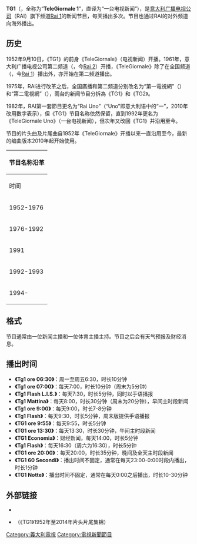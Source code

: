 {{refimprove|time=2015-12-12T11:34:32+00:00}}
{{In-progress_tvshow|TG1}}
{{電視節目信息框
| 名稱       = TG1
| 圖片       = [[File:Tg1sigla.png|300px]]
| 類型       = [[新聞節目|新聞節目]]
| 主持       = [[Rai_1|Rai 1]]主播
| 國家       = {{ITA}}
| 制作公司 = [[意大利广播电视公司|意大利广播电视公司]]（[[RAI|RAI]]）
| 語言       = [[意大利语|意大利语]]
| 每集長     = 約1分鐘至約35分钟
| 電視網     = [[Rai_1|Rai 1]]、{{le|Rai Italia|Rai Italia}}
| 視頻制式   = [[16:9|16:9]]，[[1080i|1080i]] 
| 音頻制式   = 立體聲
| 首播國家   = {{ITA}}
| 首播地區   = 
| 開始       = 1952年9月10日
| 結束       = 至今
| 官方網站   = http://www.tg1.rai.it/
| imdb_id    = 
| tv_com_id  = 
}}
'''TG1'''（{{lang-it|TG1}}，全称为“'''TeleGiornale 1'''”，直译为“一台电视新闻”），是[[意大利广播电视公司|意大利广播电视公司]]（RAI）旗下频道[[Rai_1|Rai 1]]的新闻节目，每天播出多次。节目也通过RAI的对外频道{{le|Rai Italia|Rai Italia}}向海外播出。

==历史==
1952年9月10日，《TG1》的前身《TeleGiornale》（电视新闻）开播。1961年，意大利广播电视公司第二频道（{{lang-it|Secondo Programma}}，今[[Rai_2|Rai 2]]）开播，《TeleGiornale》除了在全国频道（{{lang-it|Programma Nazionale}}，今[[Rai_1|Rai 1]]）播出外，亦开始在第二频道播出。

1975年，RAI进行改革之后，全国廣播和第二频道分别改名为“第一電視網”（{{lang-it|Rete 1}}）和“第二電視網”（{{lang-it|Rete 2}}），兩台的新闻节目分拆為《TG1》和《TG2》。

1982年，RAI第一套節目更名为“Rai Uno”（“Uno”即意大利语中的“一”，2010年改用數字表示），但《TG1》节目名称依然保留，直到1992年更名为《TeleGiornale Uno》（一台电视新闻），但次年又改回《TG1》并沿用至今。

节目的片头曲及片尾曲自1952年《TeleGiornale》开播以来一直沿用至今，最新的编曲版本2010年起开始使用。

{| class="wikitable" 
! colspan=2 | 节目名称沿革
|-
! 时间
! 名称
|-
|1952-1976
|《TeleGiornale》
|-
|1976-1992
|《TG1》
|-
|1991
|《TG1 RAI》
|- 
|1992-1993
|《TeleGiornale Uno》
|-
|1994-
|《TG1》
|}

==格式==
节目通常由一位新闻主播和一位体育主播主持。节目之后会有天气预报及财经消息。

==播出时间==
*'''《Tg1 ore 06:30》'''：周一至周五6:30，时长10分钟
*'''《Tg1 ore 07:00》'''：每天7:00，时长10分钟（周末为5分钟）
*'''《Tg1 Flash L.I.S.》'''：每天7:30，时长5分钟，同时以手语播报
*'''《Tg1 Mattina》'''：每天8:00，时长30分钟（周末为20分钟），早间主时段新闻
*'''《Tg1 ore 9:00》'''：每天9:00，时长7-8分钟
*'''《Tg1 Flash》'''：每天9:30，时长5分钟，周末版提供手语播报
*'''《TG1 ore 9:55》'''：每天9:55，时长5分钟
*'''《TG1 ore 13:30》'''：每天13:30，时长30分钟，午间主时段新闻
*'''《TG1 Economia》'''：财经新闻，每天14:00，时长5分钟
*'''《Tg1 Flash》'''：每天16:30（周六为16:30），时长5分钟
*'''《TG1 ore 20:00》'''：每天20:00，时长35分钟，晚间及全天主时段新闻
*'''《TG1 60 Secondi》'''：播出时间不固定，通常在每天23:00-0:00时段内播出，时长1分钟
*'''《TG1 Notte》'''：播出时间不固定，通常在每天0:00之后播出，时长10-30分钟

==外部链接==
*{{cite web|url=http://www.tg1.rai.it/|title=官方网站|language=it|accessdate=2015-12-12|archive-date=2015-12-12|archive-url=https://web.archive.org/web/20151212154821/http://www.tg1.rai.it/|dead-url=yes}}
*{{YouTube|-3kMjmH1xR4|Sigle Tg1-TELEGIORNALE dal 1952 al 2014}}（《TG1》1952年至2014年片头片尾集锦）

[[Category:義大利電視|Category:義大利電視]]
[[Category:電視新聞節目|Category:電視新聞節目]]